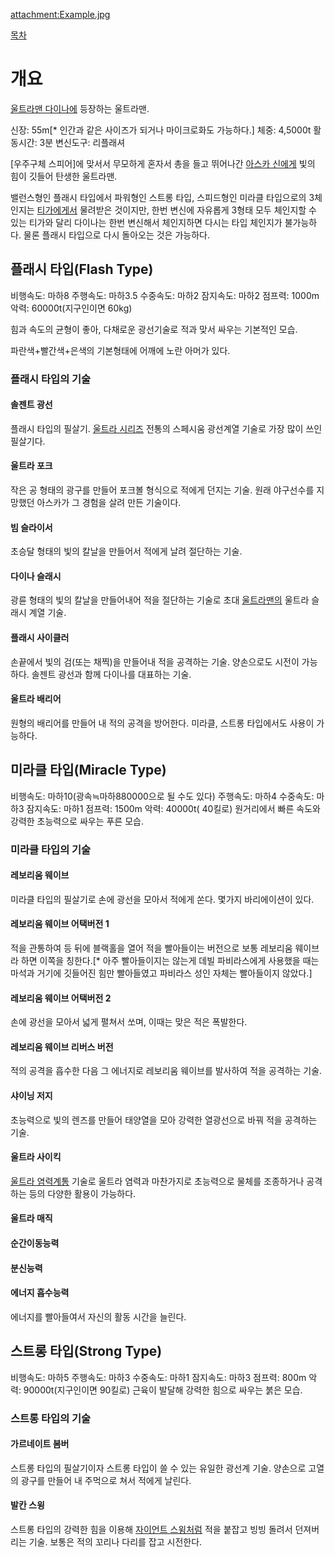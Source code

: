 attachment:Example.jpg

[[목차]]
= 개요 =
[[울트라맨 다이나]]에 등장하는 울트라맨.

신장: 55m[* 인간과 같은 사이즈가 되거나 마이크로화도 가능하다.]
체중: 4,5000t
활동시간: 3분
변신도구: 리플래셔

[우주구체 스피어]에 맞서서 무모하게 혼자서 총을 들고 뛰어나간 [[아스카 신]]에게 빛의 힘이 깃들어 탄생한 울트라맨.

밸런스형인 플래시 타입에서 파워형인 스트롱 타입, 스피드형인 미라클 타입으로의 3체인지는 [[티가]]에게서 물려받은 것이지만, 한번 변신에 자유롭게 3형태 모두 체인지할 수 있는 티가와 달리 다이나는 한번 변신해서 체인지하면 다시는 타입 체인지가 불가능하다. 물론 플래시 타입으로 다시 돌아오는 것은 가능하다.

== 플래시 타입(Flash Type) ==
비행속도: 마하8
주행속도: 마하3.5
수중속도: 마하2
잠지속도: 마하2
점프력: 1000m
악력: 60000t(지구인이면 60kg)

힘과 속도의 균형이 좋아, 다채로운 광선기술로 적과 맞서 싸우는 기본적인 모습. 

파란색+빨간색+은색의 기본형태에 어깨에 노란 아머가 있다.

=== 플래시 타입의 기술 ===
==== 솔젠트 광선 ====
플래시 타입의 필살기. [[울트라 시리즈]] 전통의 스페시움 광선계열 기술로 가장 많이 쓰인 필살기다.

==== 울트라 포크 ====
작은 공 형태의 광구를 만들어 포크볼 형식으로 적에게 던지는 기술. 원래 야구선수를 지망했던 아스카가 그 경험을 살려 만든 기술이다.

==== 빔 슬라이서 ====
초승달 형태의 빛의 칼날을 만들어서 적에게 날려 절단하는 기술.

==== 다이나 슬래시 ====
광륜 형태의 빛의 칼날을 만들어내어 적을 절단하는 기술로 초대 [[울트라맨]]의 울트라 슬래시 계열 기술.

==== 플래시 사이클러 ====
손끝에서 빛의 검(또는 채찍)을 만들어내 적을 공격하는 기술. 양손으로도 시전이 가능하다. 솔젠트 광선과 함께 다이나를 대표하는 기술.

==== 울트라 배리어 ====
원형의 배리어를 만들어 내 적의 공격을 방어한다. 미라클, 스트롱 타입에서도 사용이 가능하다.

== 미라클 타입(Miracle Type) ==
비행속도: 마하10(광속≒마하880000으로 될 수도 있다)
주행속도: 마하4
수중속도: 마하3
잠지속도: 마하1
점프력: 1500m
악력: 40000t( 40킬로)
원거리에서 빠른 속도와 강력한 초능력으로 싸우는 푸른 모습. 

=== 미라클 타입의 기술 ===
==== 레보리움 웨이브 ====
미라클 타입의 필살기로 손에 광선을 모아서 적에게 쏜다. 몇가지 바리에이션이 있다.

==== 레보리움 웨이브 어택버전 1 ====
적을 관통하여 등 뒤에 블랙홀을 열어 적을 빨아들이는 버전으로 보통 레보리움 웨이브라 하면 이쪽을 칭한다.[* 아주 빨아들이지는 않는게 데빌 파비라스에게 사용했을 때는 마석과 거기에 깃들어진 힘만 빨아들였고 파비라스 성인 자체는 빨아들이지 않았다.]

==== 레보리움 웨이브 어택버전 2 ====
손에 광선을 모아서 넓게 펼쳐서 쏘며, 이때는 맞은 적은 폭발한다.

==== 레보리움 웨이브 리버스 버전 ====
적의 공격을 흡수한 다음 그 에너지로 레보리움 웨이브를 발사하여 적을 공격하는 기술.

==== 샤이닝 저지 ====
초능력으로 빛의 렌즈를 만들어 태양열을 모아 강력한 열광선으로 바꿔 적을 공격하는 기술.

==== 울트라 사이킥 ====
[[울트라 염력]]계통 기술로 울트라 염력과 마찬가지로 초능력으로 물체를 조종하거나 공격하는 등의 다양한 활용이 가능하다.

==== 울트라 매직 ====

==== 순간이동능력 ====

==== 분신능력 ====

==== 에너지 흡수능력 ====
에너지를 빨아들여서 자신의 활동 시간을 늘린다.

== 스트롱 타입(Strong Type) ==
비행속도: 마하5
주행속도: 마하3
수중속도: 마하1
잠지속도: 마하3
점프력: 800m
악력: 90000t(지구인이면 90킬로)
근육이 발달해 강력한 힘으로 싸우는 붉은 모습. 

=== 스트롱 타입의 기술 ===
==== 가르네이트 봄버 ====
스트롱 타입의 필살기이자 스트롱 타입이 쓸 수 있는 유일한 광선계 기술. 양손으로 고열의 광구를 만들어 내 주먹으로 쳐서 적에게 날린다.

==== 발칸 스윙 ====
스트롱 타입의 강력한 힘을 이용해 [[자이언트 스윙]]처럼 적을 붙잡고 빙빙 돌려서 던져버리는 기술. 보통은 적의 꼬리나 다리를 잡고 시전한다.
